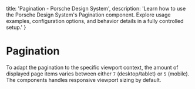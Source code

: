
  title: 'Pagination - Porsche Design System',
  description: 'Learn how to use the Porsche Design System\'s Pagination component. Explore usage examples, configuration options, and behavior details in a fully controlled setup.'
}

# Pagination <ComponentStatus tagName="p-pagination"></ComponentStatus>

To adapt the pagination to the specific viewport context, the amount of displayed page items varies between either `7`
(desktop/tablet) or `5` (mobile). The components handles responsive viewport sizing by default.

<Configurator tagName="p-pagination" story={paginationStory} />

